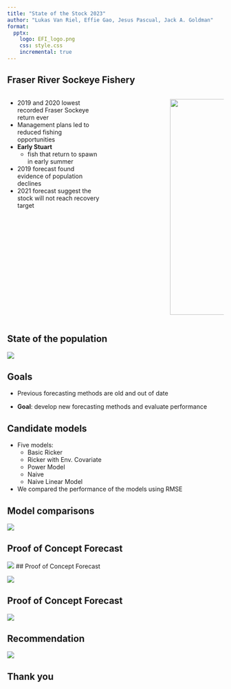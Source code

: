 ```yaml
---
title: "State of the Stock 2023"
author: "Lukas Van Riel, Effie Gao, Jesus Pascual, Jack A. Goldman"
format:
  pptx:
    logo: EFI_logo.png
    css: style.css
    incremental: true  
---
```


## Fraser River Sockeye Fishery {.smaller}


:::: {.columns}

::: {.incremental}
::: {.column width="60%"}
- 2019 and 2020 lowest recorded Fraser Sockeye return ever
- Management plans led to reduced fishing opportunities
- **Early Stuart**
  - fish that return to spawn in early summer
- 2019 forecast found evidence of population declines
- 2021 forecast suggest the stock will not reach recovery target

:::

:::

::: {.column width="30%"}
![](stuart-lake-system.png){.absolute top=100 right=-100 width="450" height="500"}
:::

::::


##  State of the population

![](state-of-pop.png){fig-align="center"}

## Goals

- Previous forecasting methods are old and out of date

- **Goal**: develop new forecasting methods and evaluate performance


## Candidate models
- Five models:
  - Basic Ricker
  - Ricker with Env. Covariate
  - Power Model
  - Naive
  - Naive Linear Model
- We compared the performance of the models using RMSE


## Model comparisons

![](performance_plot){fig-align="center"}

## Proof of Concept Forecast 

![](timeseries.png){fig-align="centre"} 
## Proof of Concept Forecast

![](timeseries+pred.png){fig-align="center"}


## Proof of Concept Forecast

![](timeseries+pred+zoom.png){fig-align="center"}


## Recommendation 

![](state-of-pop.png){fig-align="left"} 

## Thank you